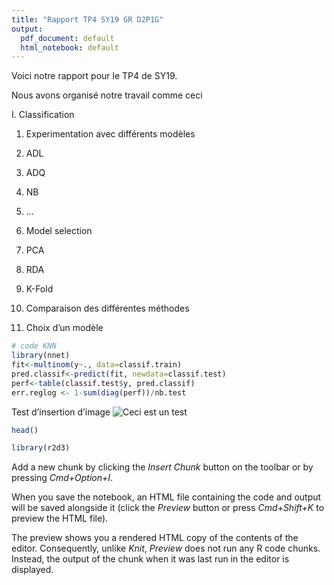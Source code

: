 ```yaml
---
title: "Rapport TP4 SY19 GR D2P1G"
output:
  pdf_document: default
  html_notebook: default
---
```


Voici notre rapport pour le TP4 de SY19.

Nous avons organisé notre travail comme ceci

I. Classification

1.  Experimentation avec différents modèles

2.  ADL

3.  ADQ

4.  NB

5.  ...

6.  Model selection

7.  PCA

8.  RDA

9.  K-Fold

10. Comparaison des différentes méthodes

11. Choix d'un modèle

```r
# code KNN
library(nnet)
fit<-multinom(y~., data=classif.train)
pred.classif<-predict(fit, newdata=classif.test)
perf<-table(classif.test$y, pred.classif)
err.reglog <- 1-sum(diag(perf))/nb.test
```

Test d'insertion d'image ![Ceci est un test](/Users/cecileasselin/Desktop/SY19/TD4/test_plot.png)

```r
head()
```

```r
library(r2d3)
```

Add a new chunk by clicking the *Insert Chunk* button on the toolbar or by pressing *Cmd+Option+I*.

When you save the notebook, an HTML file containing the code and output will be saved alongside it (click the *Preview* button or press *Cmd+Shift+K* to preview the HTML file).

The preview shows you a rendered HTML copy of the contents of the editor. Consequently, unlike *Knit*, *Preview* does not run any R code chunks. Instead, the output of the chunk when it was last run in the editor is displayed.
